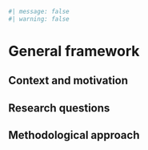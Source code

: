 ```r
#| message: false
#| warning: false
```

# General framework {.unnumbered}

## Context and motivation

## Research questions

## Methodological approach
